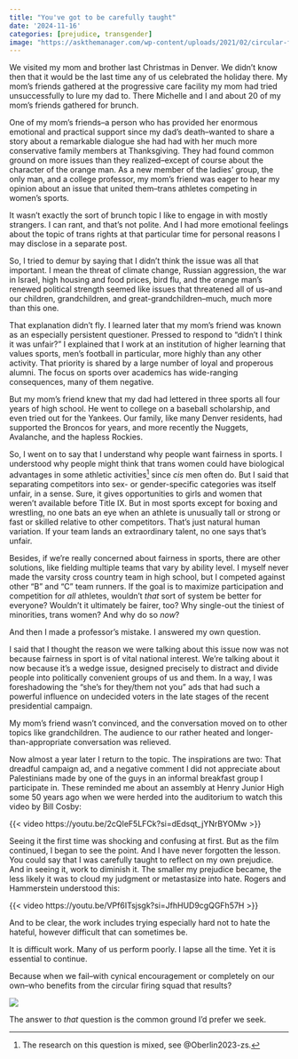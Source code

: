 ```yaml
---
title: "You've got to be carefully taught"
date: '2024-11-16'
categories: [prejudice, transgender]
image: "https://askthemanager.com/wp-content/uploads/2021/02/circular-firing-squad.png"
---
```


We visited my mom and brother last Christmas in Denver.
We didn't know then that it would be the last time any of us celebrated the holiday there.
My mom's friends gathered at the progressive care facility my mom had tried unsuccessfully to lure my dad to.
There Michelle and I and about 20 of my mom's friends gathered for brunch.

One of my mom's friends--a person who has provided her enormous emotional and practical support since my dad's death--wanted to share a story about a remarkable dialogue she had had with her much more conservative family members at Thanksgiving.
They had found common ground on more issues than they realized--except of course about the character of the orange man.
As a new member of the ladies' group, the only man, and a college professor, my mom's friend was eager to hear my opinion about an issue that united them--trans athletes competing in women's sports.

It wasn't exactly the sort of brunch topic I like to engage in with mostly strangers.
I can rant, and that's not polite.
And I had more emotional feelings about the topic of trans rights at that particular time for personal reasons I may disclose in a separate post.

So, I tried to demur by saying that I didn't think the issue was all that important.
I mean the threat of climate change, Russian aggression, the war in Israel, high housing and food prices, bird flu, and the orange man's renewed political strength seemed like issues that threatened all of us--and our children, grandchildren, and great-grandchildren--much, much more than this one. 

That explanation didn't fly.
I learned later that my mom's friend was known as an especially persistent questioner.
Pressed to respond to "didn't I think it was unfair?" I explained that I work at an institution of higher learning that values sports, men's football in particular, more highly than any other activity. That priority is shared by a large number of loyal and properous alumni.
The focus on sports over academics has wide-ranging consequences, many of them negative.

But my mom's friend knew that my dad had lettered in three sports all four years of high school.
He went to college on a baseball scholarship, and even tried out for the Yankees.
Our family, like many Denver residents, had supported the Broncos for years, and more recently the Nuggets, Avalanche, and the hapless Rockies.

So, I went on to say that I understand why people want fairness in sports.
I understood why people might think that trans women could have biological advantages in some athletic activities^[The research on this question is mixed, see @Oberlin2023-zs.] since *cis* men often do.
But I said that separating competitors into sex- or gender-specific categories was itself unfair, in a sense.
Sure, it gives opportunities to girls and women that weren't available before Title IX.
But in most sports except for boxing and wrestling, no one bats an eye when an athlete is unusually tall or strong or fast or skilled relative to other competitors.
That's just natural human variation.
If your team lands an extraordinary talent, no one says that's unfair.

Besides, if we're really concerned about fairness in sports, there are other solutions, like fielding multiple teams that vary by ability level.
I myself never made the varsity cross country team in high school, but I competed against other "B" and "C" team runners.
If the goal is to maximize participation and competition for *all* athletes, wouldn't *that* sort of system be better for everyone?
Wouldn't it ultimately be fairer, too?
Why single-out the tiniest of minorities, trans women?
And why do so *now*?

And then I made a professor's mistake.
I answered my own question.

I said that I thought the reason we were talking about this issue now was not because fairness in sport is of vital national interest.
We're talking about it now because it's a wedge issue, designed precisely to distract and divide people into politically convenient groups of us and them.
In a way, I was foreshadowing the "she's for they/them not you" ads that had such a powerful influence on undecided voters in the late stages of the recent presidential campaign.

My mom's friend wasn't convinced, and the conversation moved on to other topics like grandchildren.
The audience to our rather heated and longer-than-appropriate conversation was relieved.

Now almost a year later I return to the topic.
The inspirations are two: That dreadful campaign ad, and a negative comment I did not appreciate about Palestinians made by one of the guys in an informal breakfast group I participate in.
These reminded me about an assembly at Henry Junior High some 50 years ago when we were herded into the auditorium to watch this video by Bill Cosby:

{{< video https://youtu.be/2cQIeF5LFCk?si=dEdsqt_jYNrBYOMw >}}

Seeing it the first time was shocking and confusing at first.
But as the film continued, I began to see the point.
And I have never forgotten the lesson.
You could say that I was carefully taught to reflect on my own prejudice.
And in seeing it, work to diminish it.
The smaller my prejudice became, the less likely it was to cloud my judgment or metastasize into hate.
Rogers and Hammerstein understood this:

{{< video https://youtu.be/VPf6ITsjsgk?si=JfhHUD9cgQGFh57H >}}

And to be clear, the work includes trying especially hard not to hate the hateful, however difficult that can sometimes be.

It is difficult work.
Many of us perform poorly.
I lapse all the time.
Yet it is essential to continue.

Because when we fail--with cynical encouragement or completely on our own--who benefits from the circular firing squad that results?

![](https://askthemanager.com/wp-content/uploads/2021/02/circular-firing-squad.png)

The answer to *that* question is the common ground I'd prefer we seek.
